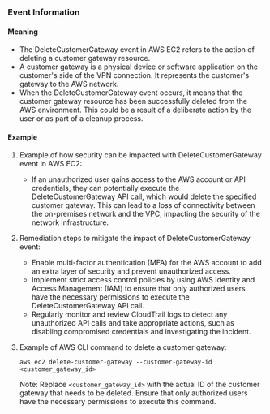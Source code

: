 
### Event Information

#### Meaning

- The DeleteCustomerGateway event in AWS EC2 refers to the action of deleting a customer gateway resource.
- A customer gateway is a physical device or software application on the customer's side of the VPN connection. It represents the customer's gateway to the AWS network.
- When the DeleteCustomerGateway event occurs, it means that the customer gateway resource has been successfully deleted from the AWS environment. This could be a result of a deliberate action by the user or as part of a cleanup process.

#### Example

1. Example of how security can be impacted with DeleteCustomerGateway event in AWS EC2:
   - If an unauthorized user gains access to the AWS account or API credentials, they can potentially execute the DeleteCustomerGateway API call, which would delete the specified customer gateway. This can lead to a loss of connectivity between the on-premises network and the VPC, impacting the security of the network infrastructure.

2. Remediation steps to mitigate the impact of DeleteCustomerGateway event:
   - Enable multi-factor authentication (MFA) for the AWS account to add an extra layer of security and prevent unauthorized access.
   - Implement strict access control policies by using AWS Identity and Access Management (IAM) to ensure that only authorized users have the necessary permissions to execute the DeleteCustomerGateway API call.
   - Regularly monitor and review CloudTrail logs to detect any unauthorized API calls and take appropriate actions, such as disabling compromised credentials and investigating the incident.

3. Example of AWS CLI command to delete a customer gateway:
   ```
   aws ec2 delete-customer-gateway --customer-gateway-id <customer_gateway_id>
   ```
   Note: Replace `<customer_gateway_id>` with the actual ID of the customer gateway that needs to be deleted. Ensure that only authorized users have the necessary permissions to execute this command.

